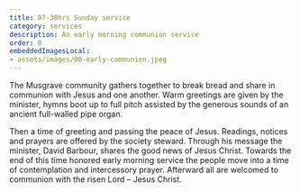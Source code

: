 ```yaml
---
title: 07-30hrs Sunday service
category: services 
description: An early morning communion service
order: 0
embeddedImagesLocal:
- assets/images/00-early-communion.jpeg
---
```



The Musgrave community gathers together to break bread and share in communion with Jesus and one another.
Warm greetings are given by the minister, hymns boot up to full pitch assisted by the generous sounds of an ancient full-walled pipe organ.  

Then a time of greeting and passing the peace of Jesus. Readings, notices and prayers are offered by the 
society steward. Through his message the minister, David Barbour, shares the good news of Jesus Christ. 
Towards the end of this time honored early morning service the people move into a time of contemplation and intercessory prayer. 
Afterward all are welcomed to communion with the risen Lord – Jesus Christ.


